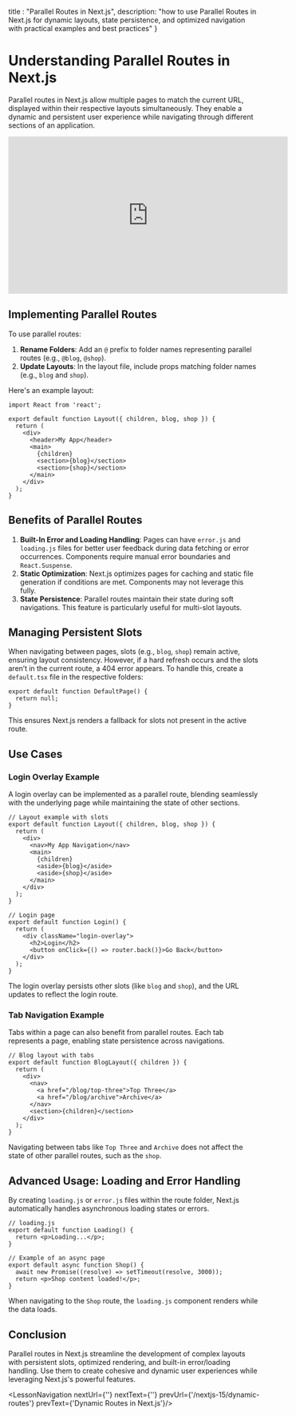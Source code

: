 
  title : "Parallel Routes in Next.js",
  description: "how to use Parallel Routes in Next.js for dynamic layouts, state persistence, and optimized navigation with practical examples and best practices"
}

# Understanding Parallel Routes in Next.js

Parallel routes in Next.js allow multiple pages to match the current URL, displayed within their respective layouts simultaneously. They enable a dynamic and persistent user experience while navigating through different sections of an application.
<iframe width="560" height="315" src="https://www.youtube.com/embed/eXqjITWOJ2c?si=cWgF2GYcHjfDKhb2" title="YouTube video player" frameborder="0" allow="accelerometer; autoplay; clipboard-write; encrypted-media; gyroscope; picture-in-picture; web-share" referrerpolicy="strict-origin-when-cross-origin" allowfullscreen></iframe>

## Implementing Parallel Routes

To use parallel routes:
1. **Rename Folders**: Add an `@` prefix to folder names representing parallel routes (e.g., `@blog`, `@shop`).
2. **Update Layouts**: In the layout file, include props matching folder names (e.g., `blog` and `shop`).

Here's an example layout:

```tsx
import React from 'react';

export default function Layout({ children, blog, shop }) {
  return (
    <div>
      <header>My App</header>
      <main>
        {children}
        <section>{blog}</section>
        <section>{shop}</section>
      </main>
    </div>
  );
}
```

## Benefits of Parallel Routes

1. **Built-In Error and Loading Handling**: Pages can have `error.js` and `loading.js` files for better user feedback during data fetching or error occurrences. Components require manual error boundaries and `React.Suspense`.
2. **Static Optimization**: Next.js optimizes pages for caching and static file generation if conditions are met. Components may not leverage this fully.
3. **State Persistence**: Parallel routes maintain their state during soft navigations. This feature is particularly useful for multi-slot layouts.

## Managing Persistent Slots

When navigating between pages, slots (e.g., `blog`, `shop`) remain active, ensuring layout consistency. However, if a hard refresh occurs and the slots aren’t in the current route, a 404 error appears. To handle this, create a `default.tsx` file in the respective folders:

```tsx
export default function DefaultPage() {
  return null;
}
```

This ensures Next.js renders a fallback for slots not present in the active route.

## Use Cases

### **Login Overlay Example**
A login overlay can be implemented as a parallel route, blending seamlessly with the underlying page while maintaining the state of other sections.

```tsx
// Layout example with slots
export default function Layout({ children, blog, shop }) {
  return (
    <div>
      <nav>My App Navigation</nav>
      <main>
        {children}
        <aside>{blog}</aside>
        <aside>{shop}</aside>
      </main>
    </div>
  );
}

// Login page
export default function Login() {
  return (
    <div className="login-overlay">
      <h2>Login</h2>
      <button onClick={() => router.back()}>Go Back</button>
    </div>
  );
}
```

The login overlay persists other slots (like `blog` and `shop`), and the URL updates to reflect the login route.

### **Tab Navigation Example**
Tabs within a page can also benefit from parallel routes. Each tab represents a page, enabling state persistence across navigations.

```tsx
// Blog layout with tabs
export default function BlogLayout({ children }) {
  return (
    <div>
      <nav>
        <a href="/blog/top-three">Top Three</a>
        <a href="/blog/archive">Archive</a>
      </nav>
      <section>{children}</section>
    </div>
  );
}
```

Navigating between tabs like `Top Three` and `Archive` does not affect the state of other parallel routes, such as the `shop`.

## Advanced Usage: Loading and Error Handling

By creating `loading.js` or `error.js` files within the route folder, Next.js automatically handles asynchronous loading states or errors.

```tsx
// loading.js
export default function Loading() {
  return <p>Loading...</p>;
}

// Example of an async page
export default async function Shop() {
  await new Promise((resolve) => setTimeout(resolve, 3000));
  return <p>Shop content loaded!</p>;
}
```

When navigating to the `Shop` route, the `loading.js` component renders while the data loads.

## Conclusion

Parallel routes in Next.js streamline the development of complex layouts with persistent slots, optimized rendering, and built-in error/loading handling. Use them to create cohesive and dynamic user experiences while leveraging Next.js's powerful features.


<LessonNavigation nextUrl={''} nextText={''} prevUrl={'/nextjs-15/dynamic-routes'} prevText={'Dynamic Routes in Next.js'}/>
